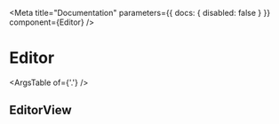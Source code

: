 

<Meta
  title="Documentation"
  parameters={{ docs: { disabled: false } }}
  component={Editor}
/>

# Editor

<Description of={Editor} />

<Story name="Editor">
  <Editor onChange={action('onChange')} />
</Story>

<ArgsTable of={'.'} />

## EditorView

<Description of={EditorView} />
<ArgsTable of={EditorView} />
